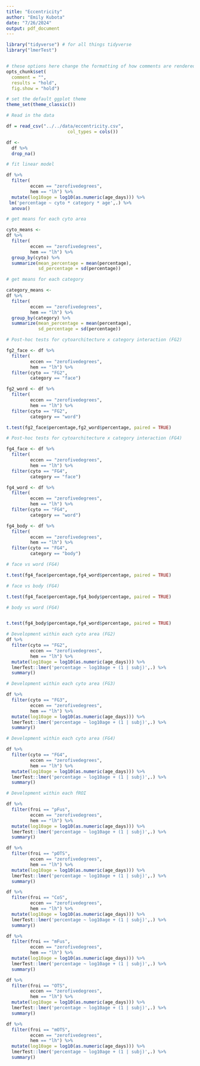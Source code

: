 ```yaml
---
title: "Eccentricity"
author: "Emily Kubota"
date: "7/26/2024"
output: pdf_document
---
```


```r
library("tidyverse") # for all things tidyverse
library("lmerTest")


# these options here change the formatting of how comments are rendered
opts_chunk$set(
  comment = "",
  results = "hold",
  fig.show = "hold")

# set the default ggplot theme 
theme_set(theme_classic())


```

```r
# Read in the data 

df = read_csv("../../data/eccentricity.csv",
                       col_types = cols())

df <- 
  df %>% 
  drop_na()
```

```r
# fit linear model 

df %>% 
  filter(
         eccen == "zerofivedegrees",
         hem == "lh") %>% 
  mutate(log10age = log10(as.numeric(age_days))) %>% 
 lm('percentage ~ cyto * category * age',.) %>% 
  anova()


```

```r
# get means for each cyto area

cyto_means <-
df %>% 
  filter(
         eccen == "zerofivedegrees",
         hem == "lh") %>% 
  group_by(cyto) %>% 
  summarize(mean_percentage = mean(percentage),
            sd_percentage = sd(percentage))


```

```r
# get means for each category

category_means <-
df %>% 
  filter(
         eccen == "zerofivedegrees",
         hem == "lh") %>% 
  group_by(category) %>% 
  summarize(mean_percentage = mean(percentage),
            sd_percentage = sd(percentage))


```

```r
# Post-hoc tests for cytoarchitecture x category interaction (FG2)

fg2_face <- df %>% 
  filter(
         eccen == "zerofivedegrees",
         hem == "lh") %>% 
  filter(cyto == "FG2",
         category == "face") 

fg2_word <- df %>% 
  filter(
         eccen == "zerofivedegrees",
         hem == "lh") %>% 
  filter(cyto == "FG2",
         category == "word") 

t.test(fg2_face$percentage,fg2_word$percentage, paired = TRUE)

```

```r
# Post-hoc tests for cytoarchitecture x category interaction (FG4)

fg4_face <- df %>% 
  filter(
         eccen == "zerofivedegrees",
         hem == "lh") %>% 
  filter(cyto == "FG4",
         category == "face") 

fg4_word <- df %>% 
  filter(
         eccen == "zerofivedegrees",
         hem == "lh") %>% 
  filter(cyto == "FG4",
         category == "word") 

fg4_body <- df %>% 
  filter(
         eccen == "zerofivedegrees",
         hem == "lh") %>% 
  filter(cyto == "FG4",
         category == "body") 

```

```r

# face vs word (FG4)

t.test(fg4_face$percentage,fg4_word$percentage, paired = TRUE)

```

```r

# face vs body (FG4)

t.test(fg4_face$percentage,fg4_body$percentage, paired = TRUE)

```

```r

# body vs word (FG4)


t.test(fg4_body$percentage,fg4_word$percentage, paired = TRUE)

```
```r
# Development within each cyto area (FG2)
df %>% 
  filter(cyto == "FG2",
         eccen == "zerofivedegrees",
         hem == "lh") %>% 
  mutate(log10age = log10(as.numeric(age_days))) %>% 
  lmerTest::lmer('percentage ~ log10age + (1 | subj)',.) %>% 
  summary()

```

```r

# Development within each cyto area (FG3)

df %>% 
  filter(cyto == "FG3",
         eccen == "zerofivedegrees",
         hem == "lh") %>% 
  mutate(log10age = log10(as.numeric(age_days))) %>% 
  lmerTest::lmer('percentage ~ log10age + (1 | subj)',.) %>% 
  summary()

```

```r

# Development within each cyto area (FG4)

df %>% 
  filter(cyto == "FG4",
         eccen == "zerofivedegrees",
         hem == "lh") %>% 
  mutate(log10age = log10(as.numeric(age_days))) %>% 
  lmerTest::lmer('percentage ~ log10age + (1 | subj)',.) %>% 
  summary()

```



```r
# Development within each fROI 

df %>% 
  filter(froi == "pFus",
         eccen == "zerofivedegrees",
         hem == "lh") %>% 
  mutate(log10age = log10(as.numeric(age_days))) %>% 
  lmerTest::lmer('percentage ~ log10age + (1 | subj)',.) %>% 
  summary()

```

```r

df %>% 
  filter(froi == "pOTS",
         eccen == "zerofivedegrees",
         hem == "lh") %>% 
  mutate(log10age = log10(as.numeric(age_days))) %>% 
  lmerTest::lmer('percentage ~ log10age + (1 | subj)',.) %>% 
  summary()

```

```r

df %>% 
  filter(froi == "CoS",
         eccen == "zerofivedegrees",
         hem == "lh") %>% 
  mutate(log10age = log10(as.numeric(age_days))) %>% 
  lmerTest::lmer('percentage ~ log10age + (1 | subj)',.) %>% 
  summary()

```

```r
df %>% 
  filter(froi == "mFus",
         eccen == "zerofivedegrees",
         hem == "lh") %>% 
  mutate(log10age = log10(as.numeric(age_days))) %>% 
  lmerTest::lmer('percentage ~ log10age + (1 | subj)',.) %>% 
  summary()

```

```r
df %>% 
  filter(froi == "OTS",
         eccen == "zerofivedegrees",
         hem == "lh") %>% 
  mutate(log10age = log10(as.numeric(age_days))) %>% 
  lmerTest::lmer('percentage ~ log10age + (1 | subj)',.) %>% 
  summary()

```

```r
df %>% 
  filter(froi == "mOTS",
         eccen == "zerofivedegrees",
         hem == "lh") %>% 
  mutate(log10age = log10(as.numeric(age_days))) %>% 
  lmerTest::lmer('percentage ~ log10age + (1 | subj)',.) %>% 
  summary()

```
